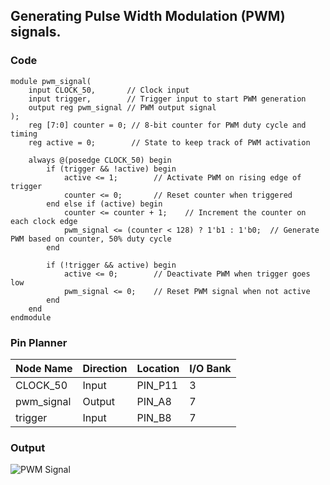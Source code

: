 ## Generating Pulse Width Modulation (PWM) signals.

### Code
```
module pwm_signal(
    input CLOCK_50,       // Clock input
    input trigger,        // Trigger input to start PWM generation
    output reg pwm_signal // PWM output signal
);
    reg [7:0] counter = 0; // 8-bit counter for PWM duty cycle and timing
    reg active = 0;        // State to keep track of PWM activation

    always @(posedge CLOCK_50) begin
        if (trigger && !active) begin
            active <= 1;        // Activate PWM on rising edge of trigger
            counter <= 0;       // Reset counter when triggered
        end else if (active) begin
            counter <= counter + 1;    // Increment the counter on each clock edge
            pwm_signal <= (counter < 128) ? 1'b1 : 1'b0;  // Generate PWM based on counter, 50% duty cycle
        end

        if (!trigger && active) begin
            active <= 0;        // Deactivate PWM when trigger goes low
            pwm_signal <= 0;    // Reset PWM signal when not active
        end
    end
endmodule
```

### Pin Planner
| Node Name   | Direction | Location  | I/O Bank |
|-------------|-----------|-----------|----------|
| CLOCK_50    | Input     | PIN_P11   | 3        |
| pwm_signal  | Output    | PIN_A8    | 7        |
| trigger     | Input     | PIN_B8    | 7        |



### Output
![PWM Signal](/lab_4/output.png)
